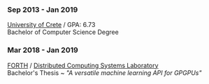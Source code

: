 <div class="blog-section">

### Sep 2013 - Jan 2019
[University of Crete](https://www.csd.uoc.gr/CSD/index.jsp?lang=en) / GPA: 6.73<br />
Bachelor of Computer Science Degree<br />

### Mar 2018 - Jan 2019
[FORTH](https://www.ics.forth.gr) / [Distributed Computing Systems Laboratory](https://www.ics.forth.gr/discs)<br />
Bachelor's Thesis ~ _"A versatile machine learning API for GPGPUs"_<br />

</div>
